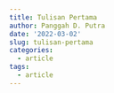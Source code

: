 ```yaml
---
title: Tulisan Pertama
author: Panggah D. Putra
date: '2022-03-02'
slug: tulisan-pertama
categories:
  - article
tags:
  - article
---
```

